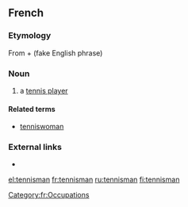 ==French==

===Etymology===
From {{etyl|en|fr}} {{term|tennis|lang=en}} + {{term|man}} (fake English phrase)

===Noun===
{{fr-noun|m|tennismen}}

# a [[tennis player]]

====Related terms====
* [[tenniswoman]]

===External links===
* {{R:TLFi}}

[[Category:fr:Occupations]]

[[el:tennisman]]
[[fr:tennisman]]
[[ru:tennisman]]
[[fi:tennisman]]